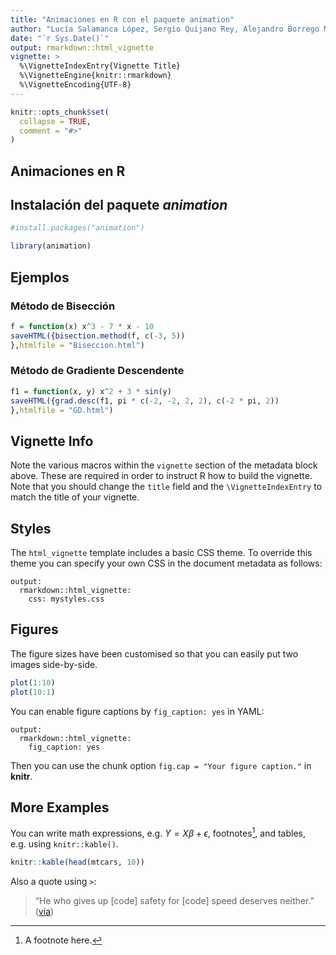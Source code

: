 ```yaml
---
title: "Animaciones en R con el paquete animation"
author: "Lucía Salamanca López, Sergio Quijano Rey, Alejandro Borrego Megías"
date: "`r Sys.Date()`"
output: rmarkdown::html_vignette
vignette: >
  %\VignetteIndexEntry{Vignette Title}
  %\VignetteEngine{knitr::rmarkdown}
  %\VignetteEncoding{UTF-8}
---
```


```r
knitr::opts_chunk$set(
  collapse = TRUE,
  comment = "#>"
)
```

## Animaciones en R


## Instalación del paquete *animation*

```r
#install.packages("animation")

```
```r
library(animation)
```


## Ejemplos 


### Método de Bisección

```r
f = function(x) x^3 - 7 * x - 10
saveHTML({bisection.method(f, c(-3, 5))
},htmlfile = "Biseccion.html")
```


### Método de Gradiente Descendente 

```r
f1 = function(x, y) x^2 + 3 * sin(y)
saveHTML({grad.desc(f1, pi * c(-2, -2, 2, 2), c(-2 * pi, 2))
},htmlfile = "GD.html")
```


## Vignette Info

Note the various macros within the `vignette` section of the metadata block above. These are required in order to instruct R how to build the vignette. Note that you should change the `title` field and the `\VignetteIndexEntry` to match the title of your vignette.

## Styles

The `html_vignette` template includes a basic CSS theme. To override this theme you can specify your own CSS in the document metadata as follows:

    output: 
      rmarkdown::html_vignette:
        css: mystyles.css

## Figures

The figure sizes have been customised so that you can easily put two images side-by-side. 

```r
plot(1:10)
plot(10:1)
```

You can enable figure captions by `fig_caption: yes` in YAML:

    output:
      rmarkdown::html_vignette:
        fig_caption: yes

Then you can use the chunk option `fig.cap = "Your figure caption."` in **knitr**.

## More Examples

You can write math expressions, e.g. $Y = X\beta + \epsilon$, footnotes^[A footnote here.], and tables, e.g. using `knitr::kable()`.

```r
knitr::kable(head(mtcars, 10))
```

Also a quote using `>`:

> "He who gives up [code] safety for [code] speed deserves neither."
([via](https://twitter.com/hadleywickham/status/504368538874703872))
